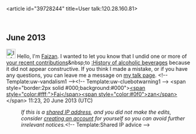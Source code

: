 <article id="39728244" title=User talk:120.28.160.81>
	<talkpage id="39728244" title="User talk:120.28.160.81">

== June 2013 ==
[[File:Information.svg|25px|alt=Information icon]] Hello, I'm [[User:Faizan|Faizan]]. I wanted to let you know that I undid one or more of [[Special:Contributions/120.28.160.81|your recent contributions]]&amp;nbsp;to [[:History of alcoholic beverages]] because it did not appear constructive. If you think I made a mistake, or if you have any questions, you can leave me a message on [[User_talk:Faizan|my talk page]]. &lt;!-- Template:uw-vandalism1 --&gt;&lt;!-- Template:uw-cluebotwarning1 --&gt;   &lt;span style=&quot;border:2px solid #000;background:#000&quot;&gt;[[User:Faizan|&lt;span style=&quot;color:#fff;&quot;&gt;Fai&lt;/span&gt;]][[User Talk:Faizan|&lt;span style=&quot;color:#0f0&quot;&gt;zan&lt;/span&gt;]]&lt;/span&gt; 11:23, 20 June 2013 (UTC)
:''If this is a [[Network address translation|shared IP address]], and you did not make the edits, consider [[Wikipedia:Why create an account?|creating an account]] for yourself so you can avoid further irrelevant notices.''&lt;!-- Template:Shared IP advice --&gt;
	</talkpage>
</article>